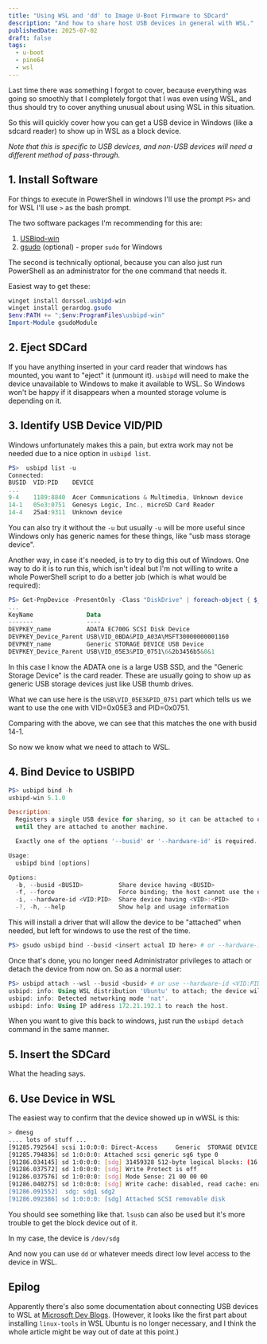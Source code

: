 ```yaml
---
title: "Using WSL and 'dd' to Image U-Boot Firmware to SDcard"
description: "And how to share host USB devices in general with WSL."
publishedDate: 2025-07-02
draft: false
tags:
  - u-boot
  - pine64
  - wsl
---
```


Last time there was something I forgot to cover, because everything was going so
smoothly that I completely forgot that I was even using WSL, and thus should try
to cover anything unusual about using WSL in this situation.

So this will quickly cover how you can get a USB device in Windows (like a
sdcard reader) to show up in WSL as a block device.

*Note that this is specific to USB devices, and non-USB devices will need a
different method of pass-through.*

## 1. Install Software

For things to execute in PowerShell in windows I'll use the prompt `PS>`
and for WSL I'll use `>` as the bash prompt.

The two software packages I'm recommending for this are:

1. [USBipd-win](https://github.com/dorssel/usbipd-win)
2. [gsudo](https://gerardog.github.io/gsudo/) (optional) - proper `sudo` for Windows

The second is technically optional, because you can also just run PowerShell as
an administrator for the one command that needs it.

Easiest way to get these:

```powershell
winget install dorssel.usbipd-win
winget install gerardog.gsudo
$env:PATH += ";$env:ProgramFiles\usbipd-win"
Import-Module gsudoModule
```

## 2. Eject SDCard

If you have anything inserted in your card reader that windows has mounted,
you want to "eject" it (unmount it). `usbipd` will need to make the device
unavailable to Windows to make it available to WSL. So Windows won't be happy
if it disappears when a mounted storage volume is depending on it.

## 3. Identify USB Device VID/PID

Windows unfortunately makes this a pain, but extra work may not be needed due to
a nice option in `usbipd list`.

```powershell
PS>  usbipd list -u
Connected:
BUSID  VID:PID    DEVICE                                                        STATE
...
9-4    1189:8840  Acer Communications & Multimedia, Unknown device              Not shared
14-1   05e3:0751  Genesys Logic, Inc., microSD Card Reader                      Not shared
14-4   25a4:9311  Unknown device                                                Not shared
```

You can also try it without the `-u` but usually `-u` will be more useful since
Windows only has generic names for these things, like "usb mass storage device".

Another way, in case it's needed, is to try to dig this out of Windows. One way
to do it is to run this, which isn't ideal but I'm not willing to write a whole
PowerShell script to do a better job (which is what would be required):

```powershell
PS> Get-PnpDevice -PresentOnly -Class "DiskDrive" | foreach-object { $_ | Get-PnpDeviceProperty DEVPKEY_name ; $_ | Get-PnpDeviceProperty DEVPKEY_Device_Parent } | format-table KeyName, Data
...
KeyName               Data
-------               ----
DEVPKEY_name          ADATA EC700G SCSI Disk Device
DEVPKEY_Device_Parent USB\VID_0BDA&PID_A03A\MSFT30000000001160
DEVPKEY_name          Generic STORAGE DEVICE USB Device
DEVPKEY_Device_Parent USB\VID_05E3&PID_0751\6&2b3456b5&0&1
```

In this case I know the ADATA one is a large USB SSD, and the "Generic Storage
Device" is the card reader. These are usually going to show up as generic USB
storage devices just like USB thumb drives.

What we can use here is the `USB\VID_05E3&PID_0751` part which tells us we
want to use the one with VID=0x05E3 and PID=0x0751.

Comparing with the above, we can see that this matches the one with busid 14-1.

So now we know what we need to attach to WSL.

## 4. Bind Device to USBIPD

```powershell
PS> usbipd bind -h
usbipd-win 5.1.0

Description:
  Registers a single USB device for sharing, so it can be attached to other machines. Unless the --force option is used, shared devices remain available to the host
  until they are attached to another machine.

  Exactly one of the options '--busid' or '--hardware-id' is required.

Usage:
  usbipd bind [options]

Options:
  -b, --busid <BUSID>          Share device having <BUSID>
  -f, --force                  Force binding; the host cannot use the device
  -i, --hardware-id <VID:PID>  Share device having <VID>:<PID>
  -?, -h, --help               Show help and usage information
```

This will install a driver that will allow the device to be "attached" when
needed, but left for windows to use the rest of the time.

```powershell
PS> gsudo usbipd bind --busid <insert actual ID here> # or --hardware-id <VID:PID>
```

Once that's done, you no longer need Administrator privileges to attach or
detach the device from now on. So as a normal user:

```powershell
PS> usbipd attach --wsl --busid <busid> # or use --hardware-id <VID:PID>
usbipd: info: Using WSL distribution 'Ubuntu' to attach; the device will be available in all WSL 2 distributions.
usbipd: info: Detected networking mode 'nat'.
usbipd: info: Using IP address 172.21.192.1 to reach the host.
```

When you want to give this back to windows, just run the `usbipd detach` command
in the same manner.

## 5. Insert the SDCard

What the heading says.

## 6. Use Device in WSL

The easiest way to confirm that the device showed up in wWSL is this:

```bash
> dmesg
.... lots of stuff ...
[91285.792564] scsi 1:0:0:0: Direct-Access     Generic  STORAGE DEVICE   1404 PQ: 0 ANSI: 6
[91285.794836] sd 1:0:0:0: Attached scsi generic sg6 type 0
[91286.034145] sd 1:0:0:0: [sdg] 31459328 512-byte logical blocks: (16.1 GB/15.0 GiB)
[91286.037572] sd 1:0:0:0: [sdg] Write Protect is off
[91286.037576] sd 1:0:0:0: [sdg] Mode Sense: 21 00 00 00
[91286.040275] sd 1:0:0:0: [sdg] Write cache: disabled, read cache: enabled, doesn't support DPO or FUA
[91286.091552]  sdg: sdg1 sdg2
[91286.092386] sd 1:0:0:0: [sdg] Attached SCSI removable disk
```

You should see something like that. `lsusb` can also be used but it's more
trouble to get the block device out of it.

In my case, the device is `/dev/sdg`

And now you can use `dd` or whatever meeds direct low level access to the device
in WSL.

## Epilog

Apparently there's also some documentation about connecting USB devices to WSL
at [Microsoft Dev Blogs](https://devblogs.microsoft.com/commandline/connecting-usb-devices-to-wsl/).
(However, it looks like the first part about installing `linux-tools` in WSL
Ubuntu is no longer necessary, and I think the whole article might be way out
of date at this point.)